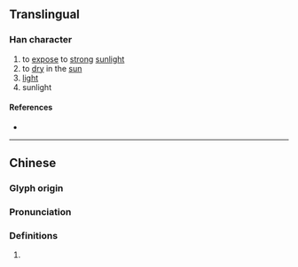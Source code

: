 {{character info}}
==Translingual==

===Han character===
{{Han char|rn=72|rad=日|as=05|sn=9|four=65027|canj=ALLN|ids=⿰日弗}}

# to [[expose]] to [[strong]] [[sunlight]]
# to [[dry]] in the [[sun]]
# [[light]]
# sunlight

====References====
* {{Han ref|kx=0494.040|dkj=13863|dj=0858.100|hdz=21504.050|uh=6632|ud=26162|bh=CEED|bd=52973}}

----

==Chinese==
{{zh-forms}}

===Glyph origin===
{{Han etym}}

===Pronunciation===
{{zh-pron
|m=fèi
|c=fai3
|mc=y
|oc=y
|cat=
}}

===Definitions===
{{zh-hanzi}}

# {{rfdef|zh}}